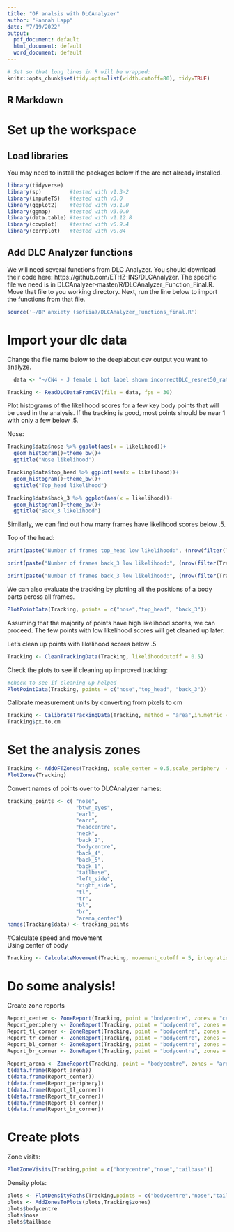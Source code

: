 ---
title: "OF analsis with DLCAnalyzer"
author: "Hannah Lapp"
date: "7/19/2022"
output:
  pdf_document: default
  html_document: default
  word_document: default
---
```{r,echo=FALSE,message=FALSE,warning=FALSE}
# Set so that long lines in R will be wrapped:
knitr::opts_chunk$set(tidy.opts=list(width.cutoff=80), tidy=TRUE)
```
## R Markdown

# Set up the workspace  
## Load libraries  
You may need to install the packages below if the are not already installed.  
```{r echo=FALSE, warning=FALSE, message=FALSE}
library(tidyverse)
library(sp)         #tested with v1.3-2
library(imputeTS)   #tested with v3.0
library(ggplot2)    #tested with v3.1.0
library(ggmap)      #tested with v3.0.0
library(data.table) #tested with v1.12.8
library(cowplot)    #tested with v0.9.4
library(corrplot)   #tested with v0.84
```
## Add DLC Analyzer functions  
We will need several functions from DLC Analyzer. You should download their code here: https://github.com/ETHZ-INS/DLCAnalyzer.
The specific file we need is in DLCAnalyzer-master/R/DLCAnalyzer_Function_Final.R. Move that file to you working directory.
Next, run the line below to import the functions from that file.
```{r}
source('~/BP anxiety (sofiia)/DLCAnalyzer_Functions_final.R')
```

# Import your dlc data  
Change the file name below to the deeplabcut csv output you want to analyze.
```{r tidy=TRUE, tidy.opts=list(width.cutoff=60)}
  data <- "~/CN4 - J female L bot label shown incorrectDLC_resnet50_rat-open-field-single-animalMar16shuffle1_120000.csv"

Tracking <- ReadDLCDataFromCSV(file = data, fps = 30)
```

Plot histograms of the likelihood scores for a few key body points that will be used in the analysis. If the tracking is good, most points should be near 1 with only a few below .5.  

Nose:
```{r warning=FALSE, message=FALSE}
Tracking$data$nose %>% ggplot(aes(x = likelihood))+
  geom_histogram()+theme_bw()+
  ggtitle("Nose likelihood")

Tracking$data$top_head %>% ggplot(aes(x = likelihood))+
  geom_histogram()+theme_bw()+
  ggtitle("Top_head likelihood")

Tracking$data$back_3 %>% ggplot(aes(x = likelihood))+
  geom_histogram()+theme_bw()+
  ggtitle("Back_3 likelihood")
```


Similarly, we can find out how many frames have likelihood scores below .5.   

Top of the head:
```{r echo=FALSE}
print(paste("Number of frames top_head low likelihood:", (nrow(filter(Tracking$data$top_head, likelihood <.5)))))

print(paste("Number of frames back_3 low likelihood:", (nrow(filter(Tracking$data$back_3, likelihood <.5)))))

print(paste("Number of frames back_3 low likelihood:", (nrow(filter(Tracking$data$back_3, likelihood <.5)))))
```

We can also evaluate the tracking by plotting all the positions of a body parts across all frames. 
```{r echo=FALSE}
PlotPointData(Tracking, points = c("nose","top_head", "back_3"))
```
    
Assuming that the majority of points have high likelihood scores, we can proceed. The few points with low likelihood scores will get cleaned up later.  

Let's clean up points with likelihood scores below .5
```{r}
Tracking <- CleanTrackingData(Tracking, likelihoodcutoff = 0.5)
```

Check the plots to see if cleaning up improved tracking:  
```{r}
#check to see if cleaning up helped
PlotPointData(Tracking, points = c("nose","top_head", "back_3"))
```

Calibrate measurement units by converting from pixels to cm  
```{r}
Tracking <- CalibrateTrackingData(Tracking, method = "area",in.metric = 60*60, points = c("top_left_corner","top_right_corner","bottom_right_corner","bottom_left_corner"))
Tracking$px.to.cm
```

# Set the analysis zones  
```{r echo = FALSE}
Tracking <- AddOFTZones(Tracking, scale_center = 0.5,scale_periphery  = 0.6666 ,scale_corners = 0.34, points =c("top_left_corner","top_right_corner","bottom_right_corner","bottom_left_corner")) #center is set to half of arena (30 cm), periphery is set to 10cm
PlotZones(Tracking)
```

Convert names of points over to DLCAnalyzer names:  
```{r echo = FALSE}
tracking_points <- c( "nose",
                      "btwn_eyes",
                      "earl",
                      "earr",
                      "headcentre",
                      "neck",
                      "back_2",
                      "bodycentre",
                      "back_4",
                      "back_5",
                      "back_6",
                      "tailbase",
                      "left_side",
                      "right_side",
                      "tl",
                      "tr",
                      "bl",
                      "br",
                      "arena_center") 
names(Tracking$data) <- tracking_points
```

#Calculate speed and movement  
Using center of body
```{r}
Tracking <- CalculateMovement(Tracking, movement_cutoff = 5, integration_period = 5)
```


# Do some analysis!  
Create zone reports  
```{r}
Report_center <- ZoneReport(Tracking, point = "bodycentre", zones = "center")
Report_periphery <- ZoneReport(Tracking, point = "bodycentre", zones = "periphery")
Report_tl_corner <- ZoneReport(Tracking, point = "bodycentre", zones = c("corner.top_left_corner"))
Report_tr_corner <- ZoneReport(Tracking, point = "bodycentre", zones = c("corner.top_right_corner"))
Report_bl_corner <- ZoneReport(Tracking, point = "bodycentre", zones = c("corner.bottom_left_corner"))
Report_br_corner <- ZoneReport(Tracking, point = "bodycentre", zones = c("corner.bottom_right_corner"))
                                                                      
Report_arena <- ZoneReport(Tracking, point = "bodycentre", zones = "arena")
t(data.frame(Report_arena))
t(data.frame(Report_center))
t(data.frame(Report_periphery))
t(data.frame(Report_tl_corner))
t(data.frame(Report_tr_corner))
t(data.frame(Report_bl_corner))
t(data.frame(Report_br_corner))
```
  
# Create plots  
Zone visits:  
```{r}
PlotZoneVisits(Tracking,point = c("bodycentre","nose","tailbase"))
```
  
Density plots:  
```{r echo = FALSE}
plots <- PlotDensityPaths(Tracking,points = c("bodycentre","nose","tailbase"))
plots <- AddZonesToPlots(plots,Tracking$zones)
plots$bodycentre
plots$nose
plots$tailbase
```
